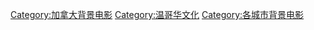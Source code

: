 [[Category:加拿大背景电影|Category:加拿大背景电影]]
[[Category:温哥华文化|Category:温哥华文化]]
[[Category:各城市背景电影|Category:各城市背景电影]]